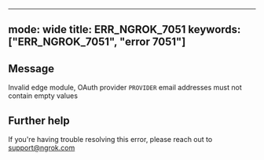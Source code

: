 
---
mode: wide
title: ERR_NGROK_7051
keywords: ["ERR_NGROK_7051", "error 7051"]
---

## Message
Invalid edge module, OAuth provider `PROVIDER` email addresses must not contain empty values




## Further help
If you're having trouble resolving this error, please reach out to [support@ngrok.com](mailto:support@ngrok.com?subject=Help%20with%20ERR_NGROK_7051)

